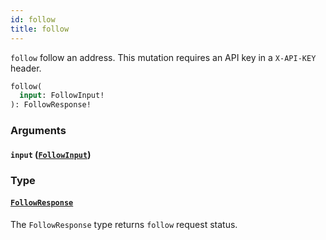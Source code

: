 ```yaml
---
id: follow
title: follow
---
```



`follow` follow an address. This mutation requires an API key in a `X-API-KEY` header.

```graphql
follow(
  input: FollowInput!
): FollowResponse!
```


### Arguments

#### `input` ([`FollowInput`](/cyberconnect/reference/inputs/follow-input))




### Type

#### [`FollowResponse`](/cyberconnect/reference/objects/follow-response) 

The `FollowResponse` type returns `follow` request status.





